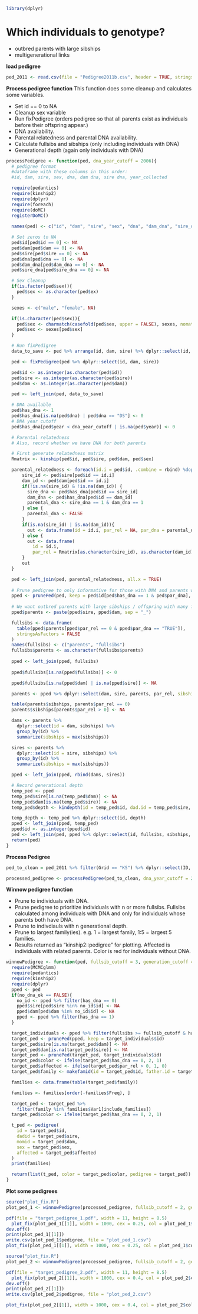 ```r
library(dplyr)
```

# Which individuals to genotype?

  * outbred parents with large sibships
  * multigenerational links

**load pedigree**

```r
ped_2011 <- read.csv(file = "Pedigree2011b.csv", header = TRUE, stringsAsFactors = FALSE)
```

**Process pedigree function**
This function does some cleanup and calculates some variables.

  * Set id == 0 to NA
  * Cleanup sex variable 
  * Run fixPedigree (orders pedigree so that all parents exist as individuals before their offspring appear.)
  * DNA availability.
  * Parental relatedness and parental DNA availability.
  * Calculate fullsibs and sibships (only including individuals with DNA)
  * Generational depth (again only individuals with DNA)

```r
processPedigree <- function(ped, dna_year_cutoff = 2006){
  # pedigree format
  #dataframe with these columns in this order:
  #id, dam, sire, sex, dna, dam dna, sire dna, year_collected

  require(pedantics)
  require(kinship2)
  require(dplyr)
  require(foreach)
  require(doMC)
  registerDoMC()
  
  names(ped) <- c("id", "dam", "sire", "sex", "dna", "dam_dna", "sire_dna", "year")

  # Set zeros to NA
  ped$id[ped$id == 0] <- NA
  ped$dam[ped$dam == 0] <- NA
  ped$sire[ped$sire == 0] <- NA
  ped$dna[ped$dna == 0] <- NA
  ped$dam_dna[ped$dam_dna == 0] <- NA
  ped$sire_dna[ped$sire_dna == 0] <- NA

  # Sex Cleanup
  if(is.factor(ped$sex)){
    ped$sex <- as.character(ped$ex)
  }

  sexes <- c("male", "female", NA)

  if(is.character(ped$sex)){
    ped$sex <- charmatch(casefold(ped$sex, upper = FALSE), sexes, nomatch = 3)
    ped$sex <- sexes[ped$sex]
  }

  # Run fixPedigree
  data_to_save <- ped %>% arrange(id, dam, sire) %>% dplyr::select(id, sex, dna, sire_dna, dam_dna, year)

  ped <- fixPedigree(ped %>% dplyr::select(id, dam, sire))

  ped$id <- as.integer(as.character(ped$id))
  ped$sire <- as.integer(as.character(ped$sire))
  ped$dam <- as.integer(as.character(ped$dam))

  ped <- left_join(ped, data_to_save)

  # DNA available
  ped$has_dna <- 1
  ped$has_dna[is.na(ped$dna) | ped$dna == "DS"] <- 0
  # DNA year cutoff
  ped$has_dna[ped$year < dna_year_cutoff | is.na(ped$year)] <- 0

  # Parental relatedness
  # Also, record whether we have DNA for both parents

  # First generate relatedness matrix
  Rmatrix <- kinship(ped$id, ped$sire, ped$dam, ped$sex)

  parental_relatedness <- foreach(id.i = ped$id, .combine = rbind) %dopar% {
      sire_id <- ped$sire[ped$id == id.i]
      dam_id <- ped$dam[ped$id == id.i]
      if(!is.na(sire_id) & !is.na(dam_id)) {
        sire_dna <- ped$has_dna[ped$id == sire_id]
        dam_dna <- ped$has_dna[ped$id == dam_id]
        parental_dna <- sire_dna == 1 & dam_dna == 1
      } else {
        parental_dna <- FALSE
      }
      if(is.na(sire_id) | is.na(dam_id)){
        out <- data.frame(id = id.i, par_rel = NA, par_dna = parental_dna)
      } else {
        out <- data.frame(
          id = id.i,
          par_rel = Rmatrix[as.character(sire_id), as.character(dam_id)], par_dna = parental_dna)
      }
      out
  }

  ped <- left_join(ped, parental_relatedness, all.x = TRUE)
  
  # Prune pedigree to only informative for those with DNA and parents with DNA
  pped <- prunePed(ped, keep = ped$id[ped$has_dna == 1 & ped$par_dna], make.base = TRUE)
  
  # We want outbred parents with large sibships / offspring with many fullsibs. Need to only count parents for which we have DNA for both parents and offspring.
  pped$parents <- paste(pped$sire, pped$dam, sep = "_")

  fullsibs <- data.frame(
    table(pped$parents[pped$par_rel == 0 & pped$par_dna == "TRUE"]),
    stringsAsFactors = FALSE
  )
  names(fullsibs) <- c("parents", "fullsibs")
  fullsibs$parents <- as.character(fullsibs$parents)
  
  pped <- left_join(pped, fullsibs)
  
  pped$fullsibs[is.na(pped$fullsibs)] <- 0

  pped$fullsibs[is.na(pped$dam) | is.na(pped$sire)] <- NA

  parents <- pped %>% dplyr::select(dam, sire, parents, par_rel, sibships = fullsibs) %>% distinct()

  table(parents$sibships, parents$par_rel == 0)
  parents$sibships[parents$par_rel > 0] <- NA

  dams <- parents %>%
    dplyr::select(id = dam, sibships) %>%
    group_by(id) %>%
    summarize(sibships = max(sibships))

  sires <- parents %>%
    dplyr::select(id = sire, sibships) %>%
    group_by(id) %>%
    summarize(sibships = max(sibships))

  pped <- left_join(pped, rbind(dams, sires))

  # Record generational depth
  temp_ped <- pped
  temp_ped$sire[is.na(temp_ped$dam)] <- NA
  temp_ped$dam[is.na(temp_ped$sire)] <- NA
  temp_ped$depth <- kindepth(id = temp_ped$id, dad.id = temp_ped$sire, mom.id = temp_ped$dam)

  temp_depth <- temp_ped %>% dplyr::select(id, depth)
  pped <- left_join(pped, temp_ped)
  pped$id <- as.integer(pped$id)
  ped <- left_join(ped, pped %>% dplyr::select(id, fullsibs, sibships, depth))
  return(ped)
}

```

**Process Pedigree**

```r
ped_to_clean = ped_2011 %>% filter(Grid == "KS") %>% dplyr::select(ID, DAM.ID, SIRE.ID, Sex, DNA, DAM.DNA, SIRE.DNA, BYEAR)

processed_pedigree <- processPedigree(ped_to_clean, dna_year_cutoff = 2006)
```

**Winnow pedigree function**

  * Prune to individuals with DNA.
  * Prune pedigree to prioritize individuals with n or more fullsibs. Fullsibs calculated among individuals with DNA and only for individuals whose parents both have DNA.
  * Prune to indivdiauls with n generational depth.
  * Prune to largest family(ies). e.g. 1 = largest family, 1:5 = largest 5 families.
  * Results returned as "kinship2::pedigree" for plotting. Affected is individuals with related parents. Color is red for individuals without DNA.

```r
winnowPedigree <- function(ped, fullsib_cutoff = 3, generation_cutoff = 1, include_families = 1:100, no_dna_ok = FALSE){
  require(MCMCglmm)
  require(pedantics)
  require(kinship2)
  require(dplyr)
  pped <- ped
  if(no_dna_ok == FALSE){
    no_id <- pped %>% filter(has_dna == 0)
    pped$sire[ped$sire %in% no_id$id] <- NA
    pped$dam[ped$dam %in% no_id$id] <- NA
    pped <- pped %>% filter(has_dna == 1)
  }

  target_individuals <- pped %>% filter(fullsibs >= fullsib_cutoff & has_dna == 1 & par_rel == 0 & par_dna & depth >= generation_cutoff)
  target_ped <- prunePed(pped, keep = target_individuals$id)
  target_ped$sire[is.na(target_ped$dam)] <- NA
  target_ped$dam[is.na(target_ped$sire)] <- NA
  target_ped <- prunePed(target_ped, target_individuals$id)
  target_ped$color <- ifelse(target_ped$has_dna == 0, 2, 1)
  target_ped$affected <- ifelse(target_ped$par_rel > 0, 1, 0)
  target_ped$family <- makefamid(id = target_ped$id, father.id = target_ped$sire, mother.id = target_ped$dam)

  families <- data.frame(table(target_ped$family))

  families <- families[order(-families$Freq), ]

  target_ped <- target_ped %>%
    filter(family %in% families$Var1[include_families])
  target_ped$color <- ifelse(target_ped$has_dna == 0, 2, 1)

  t_ped <- pedigree(
    id = target_ped$id,
    dadid = target_ped$sire,
    momid = target_ped$dam,
    sex = target_ped$sex,
    affected = target_ped$affected
  )
  print(families)

  return(list(t_ped, color = target_ped$color, pedigree = target_ped))
}
```

**Plot some pedigrees**

```r
source("plot_fix.R")
plot_ped_1 <- winnowPedigree(processed_pedigree, fullsib_cutoff = 2, generation_cutoff = 2, include_families = 1:5)

pdf(file = "target_pedigree_1.pdf", width = 11, height = 8.5)
  plot_fix(plot_ped_1[[1]], width = 1000, cex = 0.25, col = plot_ped_1$color)
dev.off()
print(plot_ped_1[[1]])
write.csv(plot_ped_1$pedigree, file = "plot_ped_1.csv")
plot_fix(plot_ped_1[[1]], width = 1000, cex = 0.25, col = plot_ped_1$color)
```

```r
source("plot_fix.R")
plot_ped_2 <- winnowPedigree(processed_pedigree, fullsib_cutoff = 2, generation_cutoff = 1, include_families = 1)

pdf(file = "target_pedigree_2.pdf", width = 11, height = 8.5)
  plot_fix(plot_ped_2[[1]], width = 1000, cex = 0.4, col = plot_ped_2$color)
dev.off()
print(plot_ped_2[[1]])
write.csv(plot_ped_2$pedigree, file = "plot_ped_2.csv")

plot_fix(plot_ped_2[[1]], width = 1000, cex = 0.4, col = plot_ped_2$color)
```


